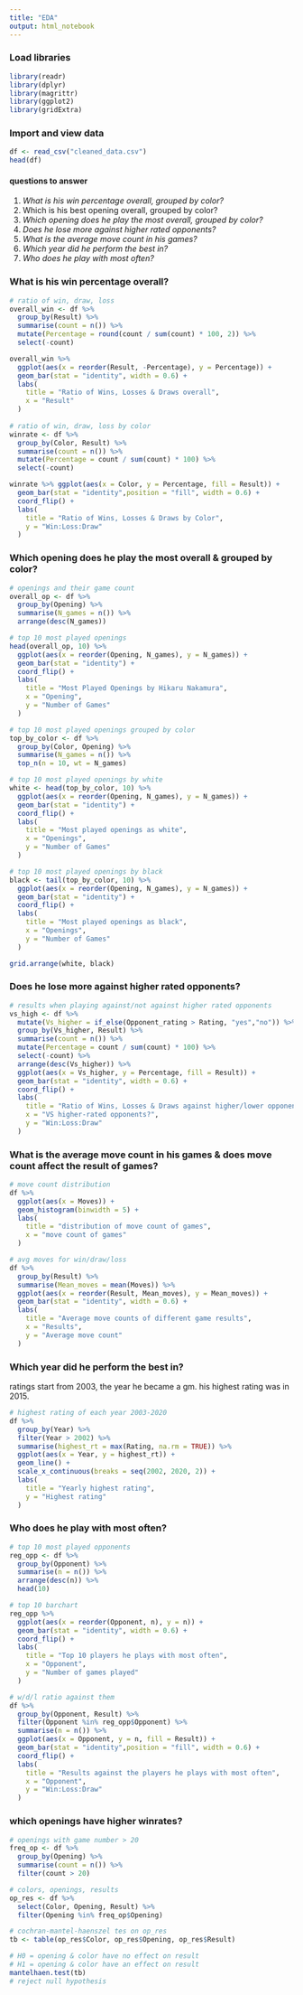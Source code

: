 ```yaml
---
title: "EDA"
output: html_notebook
---
```


### Load libraries
```r
library(readr)
library(dplyr)
library(magrittr)
library(ggplot2)
library(gridExtra)
```

### Import and view data
```r
df <- read_csv("cleaned_data.csv")
head(df)
```

#### questions to answer
1. *What is his win percentage overall, grouped by color?*
2. Which is his best opening overall, grouped by color?
3. *Which opening does he play the most overall, grouped by color?*
4. *Does he lose more against higher rated opponents?*
5. *What is the average move count in his games?*
6. *Which year did he perform the best in?*
7. *Who does he play with most often?*

### What is his win percentage overall?
```r
# ratio of win, draw, loss
overall_win <- df %>%
  group_by(Result) %>%
  summarise(count = n()) %>%
  mutate(Percentage = round(count / sum(count) * 100, 2)) %>%
  select(-count) 

overall_win %>%
  ggplot(aes(x = reorder(Result, -Percentage), y = Percentage)) +
  geom_bar(stat = "identity", width = 0.6) +
  labs(
    title = "Ratio of Wins, Losses & Draws overall",
    x = "Result"
  )
   
# ratio of win, draw, loss by color
winrate <- df %>%
  group_by(Color, Result) %>%
  summarise(count = n()) %>%
  mutate(Percentage = count / sum(count) * 100) %>%
  select(-count) 

winrate %>% ggplot(aes(x = Color, y = Percentage, fill = Result)) +
  geom_bar(stat = "identity",position = "fill", width = 0.6) +
  coord_flip() +
  labs(
    title = "Ratio of Wins, Losses & Draws by Color",
    y = "Win:Loss:Draw"
  )
```

### Which opening does he play the most overall & grouped by color?
```r
# openings and their game count
overall_op <- df %>%
  group_by(Opening) %>%
  summarise(N_games = n()) %>%
  arrange(desc(N_games))

# top 10 most played openings
head(overall_op, 10) %>%
  ggplot(aes(x = reorder(Opening, N_games), y = N_games)) +
  geom_bar(stat = "identity") +
  coord_flip() +
  labs(
    title = "Most Played Openings by Hikaru Nakamura",
    x = "Opening",
    y = "Number of Games"
  )

# top 10 most played openings grouped by color
top_by_color <- df %>%
  group_by(Color, Opening) %>%
  summarise(N_games = n()) %>%
  top_n(n = 10, wt = N_games)

# top 10 most played openings by white
white <- head(top_by_color, 10) %>%
  ggplot(aes(x = reorder(Opening, N_games), y = N_games)) +
  geom_bar(stat = "identity") +
  coord_flip() +
  labs(
    title = "Most played openings as white",
    x = "Openings",
    y = "Number of Games"
  )

# top 10 most played openings by black
black <- tail(top_by_color, 10) %>%
  ggplot(aes(x = reorder(Opening, N_games), y = N_games)) +
  geom_bar(stat = "identity") +
  coord_flip() +
  labs(
    title = "Most played openings as black",
    x = "Openings",
    y = "Number of Games"
  )

grid.arrange(white, black)
```


### Does he lose more against higher rated opponents?
```r
# results when playing against/not against higher rated opponents
vs_high <- df %>%
  mutate(Vs_higher = if_else(Opponent_rating > Rating, "yes","no")) %>%
  group_by(Vs_higher, Result) %>%
  summarise(count = n()) %>%
  mutate(Percentage = count / sum(count) * 100) %>%
  select(-count) %>%
  arrange(desc(Vs_higher)) %>%
  ggplot(aes(x = Vs_higher, y = Percentage, fill = Result)) +
  geom_bar(stat = "identity", width = 0.6) +
  coord_flip() +
  labs(
    title = "Ratio of Wins, Losses & Draws against higher/lower opponents",
    x = "VS higher-rated opponents?",
    y = "Win:Loss:Draw"
  )
```

### What is the average move count in his games & does move count affect the result of games?
```r
# move count distribution
df %>%
  ggplot(aes(x = Moves)) +
  geom_histogram(binwidth = 5) +
  labs(
    title = "distribution of move count of games",
    x = "move count of games"
  )

# avg moves for win/draw/loss
df %>%
  group_by(Result) %>%
  summarise(Mean_moves = mean(Moves)) %>%
  ggplot(aes(x = reorder(Result, Mean_moves), y = Mean_moves)) +
  geom_bar(stat = "identity", width = 0.6) +
  labs(
    title = "Average move counts of different game results",
    x = "Results",
    y = "Average move count"
  )
```

### Which year did he perform the best in?
ratings start from 2003, the year he became a gm. his highest rating was
in 2015.
```r
# highest rating of each year 2003-2020
df %>%
  group_by(Year) %>%
  filter(Year > 2002) %>%
  summarise(highest_rt = max(Rating, na.rm = TRUE)) %>%
  ggplot(aes(x = Year, y = highest_rt)) +
  geom_line() +
  scale_x_continuous(breaks = seq(2002, 2020, 2)) +
  labs(
    title = "Yearly highest rating",
    y = "Highest rating"
  )
```

### Who does he play with most often?
```r
# top 10 most played opponents
reg_opp <- df %>%
  group_by(Opponent) %>%
  summarise(n = n()) %>%
  arrange(desc(n)) %>%
  head(10)

# top 10 barchart
reg_opp %>%
  ggplot(aes(x = reorder(Opponent, n), y = n)) +
  geom_bar(stat = "identity", width = 0.6) +
  coord_flip() +
  labs(
    title = "Top 10 players he plays with most often",
    x = "Opponent",
    y = "Number of games played"
  )

# w/d/l ratio against them
df %>%
  group_by(Opponent, Result) %>%
  filter(Opponent %in% reg_opp$Opponent) %>%
  summarise(n = n()) %>%
  ggplot(aes(x = Opponent, y = n, fill = Result)) +
  geom_bar(stat = "identity",position = "fill", width = 0.6) +
  coord_flip() +
  labs(
    title = "Results against the players he plays with most often",
    x = "Opponent",
    y = "Win:Loss:Draw"
  )
```

### which openings have higher winrates?


```r
# openings with game number > 20
freq_op <- df %>%
  group_by(Opening) %>%
  summarise(count = n()) %>%
  filter(count > 20)

# colors, openings, results 
op_res <- df %>%
  select(Color, Opening, Result) %>%
  filter(Opening %in% freq_op$Opening)

# cochran-mantel-haenszel tes on op_res
tb <- table(op_res$Color, op_res$Opening, op_res$Result)

# H0 = opening & color have no effect on result
# H1 = opening & color have an effect on result
mantelhaen.test(tb)
# reject null hypothesis 
```

